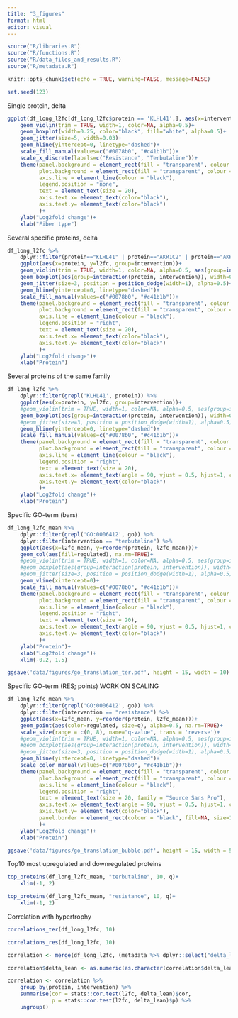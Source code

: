 ```yaml
---
title: "3_figures"
format: html
editor: visual
---
```


```r
source("R/libraries.R")
source("R/functions.R")
source("R/data_files_and_results.R")
source("R/metadata.R")

knitr::opts_chunk$set(echo = TRUE, warning=FALSE, message=FALSE)

set.seed(123)
```

Single protein, delta

```r
ggplot(df_long_l2fc[df_long_l2fc$protein == 'KLHL41',], aes(x=intervention, y=l2fc, fill=intervention))+
    geom_violin(trim = TRUE, width=1, color=NA, alpha=0.5)+
    geom_boxplot(width=0.25, color="black", fill="white", alpha=0.5)+
    geom_jitter(size=5, width=0.03)+
    geom_hline(yintercept=0, linetype="dashed")+
    scale_fill_manual(values=c("#0078b0", "#c41b1b"))+
    scale_x_discrete(labels=c("Resistance", "Terbutaline"))+
    theme(panel.background = element_rect(fill = "transparent", colour = NA),
          plot.background = element_rect(fill = "transparent", colour = NA),
          axis.line = element_line(colour = "black"),
          legend.position = "none",
          text = element_text(size = 20),
          axis.text.x= element_text(color="black"),
          axis.text.y= element_text(color="black")
          )+
    ylab("Log2fold change")+
    xlab("Fiber type")

```

Several specific proteins, delta

```r

df_long_l2fc %>% 
    dplyr::filter(protein=="KLHL41" | protein=="AKR1C2" | protein=="AKR1C3") %>% 
    ggplot(aes(x=protein, y=l2fc, group=intervention))+
    geom_violin(trim = TRUE, width=1, color=NA, alpha=0.5, aes(group=interaction(protein, intervention), fill=intervention))+
    geom_boxplot(aes(group=interaction(protein, intervention)), width=0.25, color="black", alpha=0.5, position =position_dodge(width=1))+
    geom_jitter(size=3, position = position_dodge(width=1), alpha=0.5)+
    geom_hline(yintercept=0, linetype="dashed")+
    scale_fill_manual(values=c("#0078b0", "#c41b1b"))+
    theme(panel.background = element_rect(fill = "transparent", colour = NA),
          plot.background = element_rect(fill = "transparent", colour = NA),
          axis.line = element_line(colour = "black"),
          legend.position = "right",
          text = element_text(size = 20),
          axis.text.x= element_text(color="black"),
          axis.text.y= element_text(color="black")
          )+
    ylab("Log2fold change")+
    xlab("Protein")

```

Several proteins of the same family

```r
df_long_l2fc %>% 
    dplyr::filter(grepl('KLHL41', protein)) %>% 
    ggplot(aes(x=protein, y=l2fc, group=intervention))+
    #geom_violin(trim = TRUE, width=1, color=NA, alpha=0.5, aes(group=interaction(protein, intervention), fill=intervention))+
    geom_boxplot(aes(group=interaction(protein, intervention)), width=0.25, color="black", alpha=0.5, position =position_dodge(width=1))+
    #geom_jitter(size=3, position = position_dodge(width=1), alpha=0.5)+
    geom_hline(yintercept=0, linetype="dashed")+
    scale_fill_manual(values=c("#0078b0", "#c41b1b"))+
    theme(panel.background = element_rect(fill = "transparent", colour = NA),
          plot.background = element_rect(fill = "transparent", colour = NA),
          axis.line = element_line(colour = "black"),
          legend.position = "right",
          text = element_text(size = 20),
          axis.text.x= element_text(angle = 90, vjust = 0.5, hjust=1, color="black", size=12),
          axis.text.y= element_text(color="black")
          )+
    ylab("Log2fold change")+
    xlab("Protein")

```

Specific GO-term (bars)

```r
df_long_l2fc_mean %>% 
    dplyr::filter(grepl('GO:0006412', go)) %>% 
    dplyr::filter(intervention == "terbutaline") %>% 
    ggplot(aes(x=l2fc_mean, y=reorder(protein, l2fc_mean)))+
    geom_col(aes(fill=regulated), na.rm=TRUE)+
    #geom_violin(trim = TRUE, width=1, color=NA, alpha=0.5, aes(group=interaction(protein, intervention), fill=intervention))+
    #geom_boxplot(aes(group=interaction(protein, intervention)), width=0.25, color="black", alpha=0.5, position =position_dodge(width=1))+
    #geom_jitter(size=3, position = position_dodge(width=1), alpha=0.5)+
    geom_vline(xintercept=0)+
    scale_fill_manual(values=c("#0078b0", "#c41b1b"))+
    theme(panel.background = element_rect(fill = "transparent", colour = NA),
          plot.background = element_rect(fill = "transparent", colour = NA),
          axis.line = element_line(colour = "black"),
          legend.position = "right",
          text = element_text(size = 20),
          axis.text.x= element_text(angle = 90, vjust = 0.5, hjust=1, color="black", size=12),
          axis.text.y= element_text(color="black")
          )+
    ylab("Protein")+
    xlab("Log2fold change")+
    xlim(-0.2, 1.5)

ggsave('data/figures/go_translation_ter.pdf', height = 15, width = 10)

```

Specific GO-term (RES; points) WORK ON SCALING

```r
df_long_l2fc_mean %>% 
    dplyr::filter(grepl('GO:0006412', go)) %>% 
    dplyr::filter(intervention == "resistance") %>% 
    ggplot(aes(x=l2fc_mean, y=reorder(protein, l2fc_mean)))+
    geom_point(aes(color=regulated, size=q), alpha=0.5, na.rm=TRUE)+
    scale_size(range = c(0, 8), name="q-value", trans = 'reverse')+
    #geom_violin(trim = TRUE, width=1, color=NA, alpha=0.5, aes(group=interaction(protein, intervention), fill=intervention))+
    #geom_boxplot(aes(group=interaction(protein, intervention)), width=0.25, color="black", alpha=0.5, position =position_dodge(width=1))+
    #geom_jitter(size=3, position = position_dodge(width=1), alpha=0.5)+
    geom_hline(yintercept=0, linetype="dashed")+
    scale_color_manual(values=c("#0078b0", "#c41b1b"))+
    theme(panel.background = element_rect(fill = "transparent", colour = NA),
          plot.background = element_rect(fill = "transparent", colour = NA),
          axis.line = element_line(colour = "black"),
          legend.position = "right",
          text = element_text(size = 20, family = "Source Sans Pro"),
          axis.text.x= element_text(angle = 90, vjust = 0.5, hjust=1, color="black", size=12),
          axis.text.y= element_text(color="black"),
          panel.border = element_rect(colour = "black", fill=NA, size=1)
          )+
    ylab("Log2fold change")+
    xlab("Protein")

ggsave('data/figures/go_translation_bubble.pdf', height = 15, width = 5)

```

Top10 most upregulated and downregulated proteins

```r

top_proteins(df_long_l2fc_mean, "terbutaline", 10, q)+
    xlim(-1, 2)

top_proteins(df_long_l2fc_mean, "resistance", 10, q)+
    xlim(-1, 2)

```

Correlation with hypertrophy

```r
correlations_ter(df_long_l2fc, 10)

correlations_res(df_long_l2fc, 10)

```

```r
correlation <- merge(df_long_l2fc, (metadata %>% dplyr::select("delta_lean")), by.x="sample", by.y="row.names", all.x=T)

correlation$delta_lean <- as.numeric(as.character(correlation$delta_lean))

correlation <- correlation %>%
    group_by(protein, intervention) %>%
    summarise(cor = stats::cor.test(l2fc, delta_lean)$cor,
              p = stats::cor.test(l2fc, delta_lean)$p) %>%
    ungroup()

```
